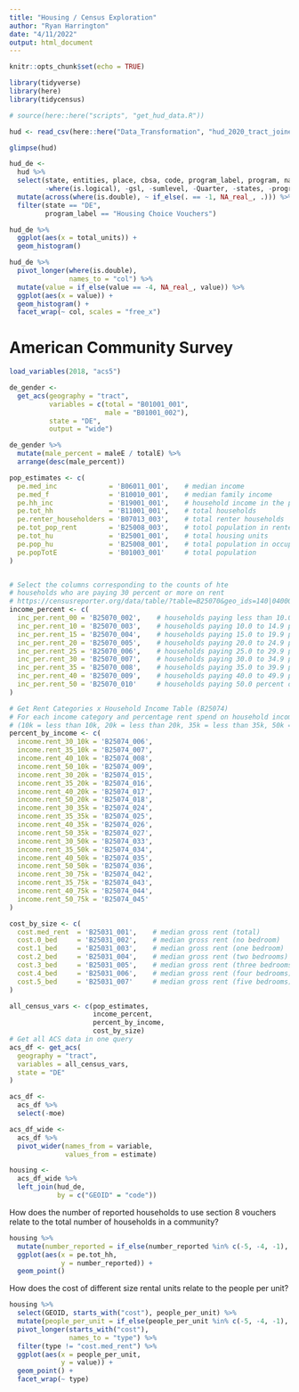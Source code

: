 ```yaml
---
title: "Housing / Census Exploration"
author: "Ryan Harrington"
date: "4/11/2022"
output: html_document
---
```


```r
knitr::opts_chunk$set(echo = TRUE)
```

```r
library(tidyverse)
library(here)
library(tidycensus)
```

```r
# source(here::here("scripts", "get_hud_data.R"))
```

```r
hud <- read_csv(here::here("Data_Transformation", "hud_2020_tract_joined.csv"))
```

```r
glimpse(hud)
```

```r
hud_de <- 
  hud %>% 
  select(state, entities, place, cbsa, code, program_label, program, name, everything(), 
         -where(is.logical), -gsl, -sumlevel, -Quarter, -states, -program) %>% 
  mutate(across(where(is.double), ~ if_else(. == -1, NA_real_, .))) %>% 
  filter(state == "DE",
         program_label == "Housing Choice Vouchers")
```

```r
hud_de %>% 
  ggplot(aes(x = total_units)) +
  geom_histogram()
```

```r
hud_de %>% 
  pivot_longer(where(is.double),
               names_to = "col") %>% 
  mutate(value = if_else(value == -4, NA_real_, value)) %>% 
  ggplot(aes(x = value)) +
  geom_histogram() +
  facet_wrap(~ col, scales = "free_x")
```

# American Community Survey 

```r
load_variables(2018, "acs5")
```

```r
de_gender <- 
  get_acs(geography = "tract",
          variables = c(total = "B01001_001",
                        male = "B01001_002"),
          state = "DE",
          output = "wide")
```

```r
de_gender %>% 
  mutate(male_percent = maleE / totalE) %>% 
  arrange(desc(male_percent))
```

```r
pop_estimates <- c(
  pe.med_inc             = 'B06011_001',    # median income
  pe.med_f               = 'B10010_001',    # median family income
  pe.hh_inc              = 'B19001_001',    # household income in the past 12 months
  pe.tot_hh              = 'B11001_001',    # total households
  pe.renter_householders = 'B07013_003',    # total renter households
  pe.tot_pop_rent        = 'B25008_003',    # totol population in renter occupied homes
  pe.tot_hu              = 'B25001_001',    # total housing units
  pe.pop_hu              = 'B25008_001',    # total population in occupied housing units
  pe.popTotE             = 'B01003_001'     # total population
)


# Select the columns corresponding to the counts of hte
# households who are paying 30 percent or more on rent
# https://censusreporter.org/data/table/?table=B25070&geo_ids=140|04000US10&primary_geo_id=04000US10#valueType|estimate
income_percent <- c(
  inc_per.rent_00 = 'B25070_002',    # households paying less than 10.0 percent in rent
  inc_per.rent_10 = 'B25070_003',    # households paying 10.0 to 14.9 percent in rent
  inc_per.rent_15 = 'B25070_004',    # households paying 15.0 to 19.9 percent in rent
  inc_per.rent_20 = 'B25070_005',    # households paying 20.0 to 24.9 percent in rent
  inc_per.rent_25 = 'B25070_006',    # households paying 25.0 to 29.9 percent in rent
  inc_per.rent_30 = 'B25070_007',    # households paying 30.0 to 34.9 percent in rent
  inc_per.rent_35 = 'B25070_008',    # households paying 35.0 to 39.9 percent in rent
  inc_per.rent_40 = 'B25070_009',    # households paying 40.0 to 49.9 percent in rent
  inc_per.rent_50 = 'B25070_010'     # households paying 50.0 percent or more in rent
)

# Get Rent Categories x Household Income Table (B25074)
# For each income category and percentage rent spend on household income:
# (10k = less than 10k, 20k = less than 20k, 35k = less than 35k, 50k = less than, and 75k = less than 75k)
percent_by_income <- c(
  income.rent_30_10k = 'B25074_006',
  income.rent_35_10k = 'B25074_007',
  income.rent_40_10k = 'B25074_008',
  income.rent_50_10k = 'B25074_009',
  income.rent_30_20k = 'B25074_015',
  income.rent_35_20k = 'B25074_016',
  income.rent_40_20k = 'B25074_017',
  income.rent_50_20k = 'B25074_018',
  income.rent_30_35k = 'B25074_024',
  income.rent_35_35k = 'B25074_025',
  income.rent_40_35k = 'B25074_026',
  income.rent_50_35k = 'B25074_027',
  income.rent_30_50k = 'B25074_033',
  income.rent_35_50k = 'B25074_034',
  income.rent_40_50k = 'B25074_035',
  income.rent_50_50k = 'B25074_036',
  income.rent_30_75k = 'B25074_042',
  income.rent_35_75k = 'B25074_043',
  income.rent_40_75k = 'B25074_044',
  income.rent_50_75k = 'B25074_045'
)

cost_by_size <- c(
  cost.med_rent  = 'B25031_001',    # median gross rent (total)
  cost.0_bed     = 'B25031_002',    # median gross rent (no bedroom)
  cost.1_bed     = 'B25031_003',    # median gross rent (one bedroom)
  cost.2_bed     = 'B25031_004',    # median gross rent (two bedrooms)
  cost.3_bed     = 'B25031_005',    # median gross rent (three bedrooms)
  cost.4_bed     = 'B25031_006',    # median gross rent (four bedrooms)
  cost.5_bed     = 'B25031_007'     # median gross rent (five bedrooms)
)
```

```r
all_census_vars <- c(pop_estimates,
                     income_percent,
                     percent_by_income,
                     cost_by_size)
# Get all ACS data in one query
acs_df <- get_acs(
  geography = "tract",
  variables = all_census_vars,
  state = "DE"
)
```

```r
acs_df <- 
  acs_df %>% 
  select(-moe)
```

```r
acs_df_wide <-
  acs_df %>% 
  pivot_wider(names_from = variable,
              values_from = estimate)
```

```r
housing <- 
  acs_df_wide %>% 
  left_join(hud_de,
            by = c("GEOID" = "code"))
```

How does the number of reported households to use section 8 vouchers relate to the total number of households in a community?

```r
housing %>% 
  mutate(number_reported = if_else(number_reported %in% c(-5, -4, -1), NA_real_, number_reported)) %>% 
  ggplot(aes(x = pe.tot_hh,
             y = number_reported)) +
  geom_point()
```

How does the cost of different size rental units relate to the people per unit?

```r
housing %>% 
  select(GEOID, starts_with("cost"), people_per_unit) %>% 
  mutate(people_per_unit = if_else(people_per_unit %in% c(-5, -4, -1), NA_real_, people_per_unit)) %>% 
  pivot_longer(starts_with("cost"),
               names_to = "type") %>% 
  filter(type != "cost.med_rent") %>% 
  ggplot(aes(x = people_per_unit,
             y = value)) +
  geom_point() +
  facet_wrap(~ type)
```

